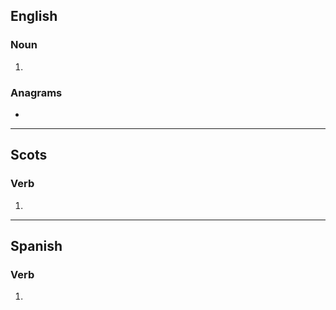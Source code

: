 {{also|Meases}}
==English==

===Noun===
{{head|en|noun form}}

# {{plural of|en|mease}}

===Anagrams===
* {{anagrams|en|a=aeemss|Maeses|ameses|sesame}}

----

==Scots==

===Verb===
{{head|sco|verb form}}

# {{sco-third-person singular of|mease}}

----

==Spanish==

===Verb===
{{head|es|verb form}}

# {{es-verb form of|ending=ar|mood=subjunctive|tense=imperfect|sera=se|pers=2|formal=no|number=singular|mear}}